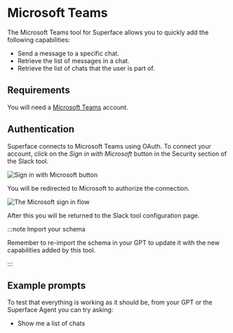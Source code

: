 # Microsoft Teams

The Microsoft Teams tool for Superface allows you to quickly add the following capabilities:

- Send a message to a specific chat.
- Retrieve the list of messages in a chat.
- Retrieve the list of chats that the user is part of.

## Requirements

You will need a [Microsoft Teams](https://slack.com) account.

## Authentication

Superface connects to Microsoft Teams using OAuth. To connect your account, click on the _Sign in with Microsoft_ button in the Security section of the Slack tool.

![Sign in with Microsoft button](/img/tools/tools-msteams-signin.png)

You will be redirected to Microsoft to authorize the connection.

![The Microsoft sign in flow](/img/tools/tools-msteams-login.png)

After this you will be returned to the Slack tool configuration page.

:::note Import your schema

Remember to re-import the schema in your GPT to update it with the new capabilities added by this tool.

:::

## Example prompts

To test that everything is working as it should be, from your GPT or the Superface Agent you can try asking:

- Show me a list of chats
